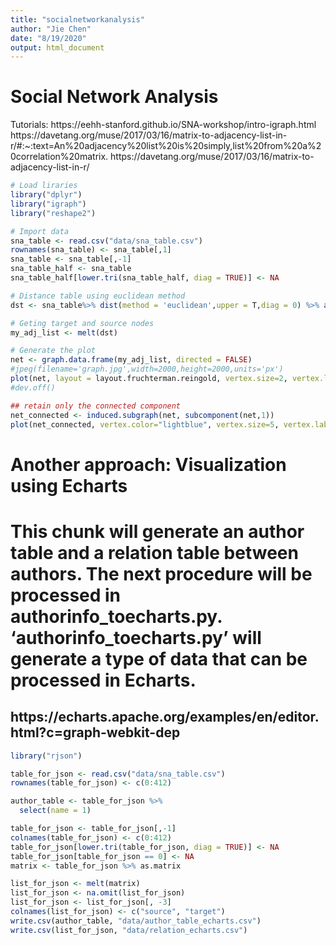 ```yaml
---
title: "socialnetworkanalysis"
author: "Jie Chen"
date: "8/19/2020"
output: html_document
---
```


# Social Network Analysis

Tutorials: 
https://eehh-stanford.github.io/SNA-workshop/intro-igraph.html
https://davetang.org/muse/2017/03/16/matrix-to-adjacency-list-in-r/#:~:text=An%20adjacency%20list%20is%20simply,list%20from%20a%20correlation%20matrix.
https://davetang.org/muse/2017/03/16/matrix-to-adjacency-list-in-r/

```r
# Load liraries
library("dplyr")
library("igraph")
library("reshape2")

# Import data
sna_table <- read.csv("data/sna_table.csv")
rownames(sna_table) <- sna_table[,1]
sna_table <- sna_table[,-1]
sna_table_half <- sna_table
sna_table_half[lower.tri(sna_table_half, diag = TRUE)] <- NA

# Distance table using euclidean method
dst <- sna_table%>% dist(method = 'euclidean',upper = T,diag = 0) %>% as.matrix()

# Geting target and source nodes
my_adj_list <- melt(dst)

# Generate the plot
net <- graph.data.frame(my_adj_list, directed = FALSE)
#jpeg(filename='graph.jpg',width=2000,height=2000,units='px')
plot(net, layout = layout.fruchterman.reingold, vertex.size=2, vertex.label=NA, edge.color=grey(0.85), edge.width = E(net)$weight)
#dev.off()

## retain only the connected component
net_connected <- induced.subgraph(net, subcomponent(net,1))
plot(net_connected, vertex.color="lightblue", vertex.size=5, vertex.label=NA)
```

# Another approach: Visualization using Echarts
# This chunk will generate an author table and a relation table between authors. The next procedure will be processed in authorinfo_toecharts.py. 'authorinfo_toecharts.py' will generate a type of data that can be processed in Echarts. 
## https://echarts.apache.org/examples/en/editor.html?c=graph-webkit-dep
```r
library("rjson")

table_for_json <- read.csv("data/sna_table.csv")
rownames(table_for_json) <- c(0:412)

author_table <- table_for_json %>%
  select(name = 1)

table_for_json <- table_for_json[,-1]
colnames(table_for_json) <- c(0:412)
table_for_json[lower.tri(table_for_json, diag = TRUE)] <- NA
table_for_json[table_for_json == 0] <- NA
matrix <- table_for_json %>% as.matrix

list_for_json <- melt(matrix)
list_for_json <- na.omit(list_for_json)
list_for_json <- list_for_json[, -3]
colnames(list_for_json) <- c("source", "target")
write.csv(author_table, "data/author_table_echarts.csv")
write.csv(list_for_json, "data/relation_echarts.csv")
```

